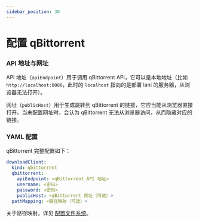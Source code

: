 ```yaml
---
sidebar_position: 30
---
```


# 配置 qBittorrent

### API 地址与网址

API 地址（`apiEndpoint`）用于调用 qBittorrent API，它可以是本地地址（比如 `http://localhost:8080`，此时的 `localhost` 指向的是部署 lani 的服务器，从浏览器无法打开）。

网址（`publicHost`）用于生成跳转到 qBittorrent 的链接，它应当能从浏览器直接打开。当未配置网址时，会认为 qBittorrent 无法从浏览器访问，从而隐藏对应的链接。

### YAML 配置

qBittorrent 完整配置如下：

```yaml
downloadClient:
  kind: qbittorrent
  qbittorrent:
    apiEndpoint: <qBittorrent API 地址>
    username: <密码>
    password: <密码>
    publicHost: <qBittorrent 网址（可选）>
  pathMapping: <路径映射（可选）>
```

关于路径映射，详见 [配置文件系统](./file-system)。

